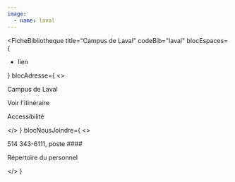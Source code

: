 ```yaml
---
image: 
  - name: laval
---
```



<FicheBibliotheque
  title="Campus de Laval"
  codeBib="laval"
  blocEspaces={
    <ul>
      <li><Link to="#">lien</Link></li>
    </ul>
  }
  blocAdresse={
    <>
      <p>Campus de Laval</p>
      <p></p>
      <p></p>
      <p><Link to="#" Icon={ArrowSquareOut}>Voir l'itinéraire</Link></p>
      <p>Accessibilité</p>
    </>
  }
  blocNousJoindre={
    <>
      <p>514 343-6111, poste ####</p>
      <p><Link to="#" Icon>Répertoire du personnel</Link></p>
    </>
  }
>

</FicheBibliotheque>
